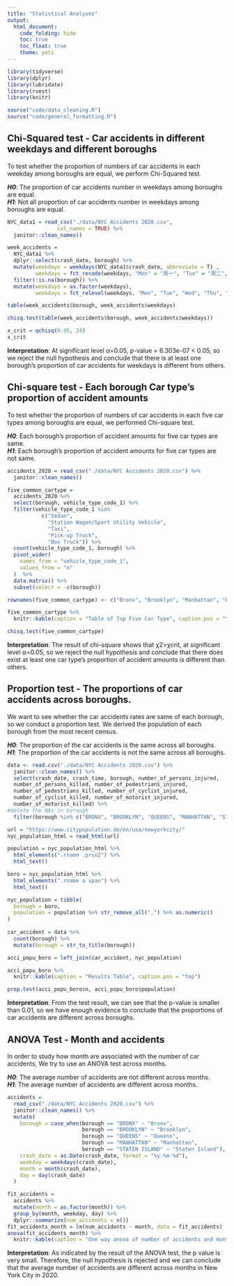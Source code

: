 ```yaml
---
title: "Statistical Analyses"
output: 
  html_document:
    code_folding: hide
    toc: true
    toc_float: true
    theme: yeti
---
```

```r
library(tidyverse)
library(dplyr)
library(lubridate)
library(rvest)
library(knitr)
```

```r
source("code/data_cleaning.R")
source("code/general_formatting.R")
```

## Chi-Squared test - Car accidents in different weekdays and different boroughs
To test whether the proportion of numbers of car accidents in each weekday among boroughs are equal, we perform Chi-Squared test.

***H0***: The proportion of car accidents number in weekdays among boroughs are equal.    
***H1***: Not all proportion of car accidents number in weekdays among boroughs are equal.
```r
NYC_data1 = read_csv("./data/NYC Accidents 2020.csv",
                col_names = TRUE) %>%
  janitor::clean_names() 

week_accidents = 
  NYC_data1 %>%
  dplyr::select(crash_date, borough) %>%
  mutate(weekdays = weekdays(NYC_data1$crash_date, abbreviate = T) ,
         weekdays = fct_recode(weekdays, "Mon" = "周一", "Tue" = "周二", "Wed" = "周三", "Thu" = "周四", "Fri" = "周五", "Sat" = "周六", "Sun" = "周日")) %>%
  filter(!is.na(borough)) %>%
  mutate(weekdays = as.factor(weekdays),
         weekdays = fct_relevel(weekdays, "Mon", "Tue", "Wed", "Thu", "Fri", "Sat", "Sun"))

table(week_accidents$borough, week_accidents$weekdays)

chisq.test(table(week_accidents$borough, week_accidents$weekdays))

x_crit = qchisq(0.95, 24)
x_crit
```

**Interpretation**: At significant level α=0.05, p-value = 6.303e-07 < 0.05, so we reject the null hypothesis and conclude that there is at least one borough’s proportion of car accidents for weekdays is different from others.


## Chi-square test - Each borough Car type’s proportion of accident amounts

To test whether the proportion of numbers of car accidents in each five car types among boroughs are equal, we performed Chi-square test.   

***H0***: Each borough’s proportion of accident amounts for five car types are same.   
***H1***: Each borough’s proportion of accident amounts for five car types are not same.   
```r
accidents_2020 = read_csv("./data/NYC Accidents 2020.csv") %>% 
  janitor::clean_names()

five_common_cartype = 
  accidents_2020 %>%
  select(borough, vehicle_type_code_1) %>% 
  filter(vehicle_type_code_1 %in%
           c("Sedan",
             "Station Wagon/Sport Utility Vehicle",
             "Taxi",
             "Pick-up Truck",
             "Box Truck")) %>%
  count(vehicle_type_code_1, borough) %>% 
  pivot_wider(
    names_from = "vehicle_type_code_1",
    values_from = "n"
  )  %>% 
  data.matrix() %>% 
  subset(select = -c(borough))

rownames(five_common_cartype) <- c("Bronx", "Brooklyn", "Manhattan", "Queens", "Staten Island", "Others")

five_common_cartype %>% 
  knitr::kable(caption = "Table of Top Five Car Type", caption.pos = "top")
```

```r
chisq.test(five_common_cartype)
```
**Interpretation**: The result of chi-square shows that χ2>χcrit, at significant level α=0.05, so we reject the null hypothesis and conclude that there does exist at least one car type's proportion of accident amounts is different than others.



## Proportion test - The proportions of car accidents across boroughs. 

We want to see whether the car accidents rates are same of each borough, so we conduct a proportion test. We derived the population of each borough from the most recent census.  

***H0***: The proportion of the car accidents is the same across all boroughs.  
***H1***: The proportion of the car accidents is not the same across all boroughs.  
```r
data <- read.csv("./data/NYC Accidents 2020.csv") %>% 
  janitor::clean_names() %>% 
  select(crash_date, crash_time, borough, number_of_persons_injured, 
  number_of_persons_killed, number_of_pedestrians_injured, 
  number_of_pedestrians_killed, number_of_cyclist_injured, 
  number_of_cyclist_killed, number_of_motorist_injured, 
  number_of_motorist_killed) %>% 
#delete the NAs in borough
  filter(borough %in% c("BRONX", "BROOKLYN", "QUEENS", "MANHATTAN", "STATEN ISLAND"))

url = "https://www.citypopulation.de/en/usa/newyorkcity/"
nyc_population_html = read_html(url)

population = nyc_population_html %>% 
  html_elements(".rname .prio2") %>% 
  html_text()

boro = nyc_population_html %>% 
  html_elements(".rname a span") %>% 
  html_text()

nyc_population = tibble(
  borough = boro,
  population = population %>% str_remove_all(",") %>% as.numeric()
) 
  
car_accident = data %>%
  count(borough) %>% 
  mutate(borough = str_to_title(borough))

acci_popu_boro = left_join(car_accident, nyc_population)

acci_popu_boro %>% 
  knitr::kable(caption = "Results Table", caption.pos = "top")

prop.test(acci_popu_boro$n, acci_popu_boro$population)
```
**Interpretation**: From the test result, we can see that the p-value is smaller than 0.01, so we have enough evidence to conclude that the proportions of car accidents are different across boroughs.



## ANOVA Test - Month and accidents

In order to study how month are associated with the number of car accidents, We try to use an ANOVA test across months.

***H0***: The average number of accidents are not different across months.    
***H1***: The average number of accidents are different across months.    
```r
accidents = 
  read_csv("./data/NYC Accidents 2020.csv") %>% 
  janitor::clean_names() %>% 
  mutate(
    borough = case_when(borough == "BRONX" ~ "Bronx", 
                        borough == "BROOKLYN" ~ "Brooklyn", 
                        borough == "QUEENS" ~ "Queens", 
                        borough == "MANHATTAN" ~ "Manhattan", 
                        borough == "STATEN ISLAND" ~ "Staten Island"), 
    crash_date = as.Date(crash_date, format = "%y-%m-%d"), 
    weekday = weekdays(crash_date), 
    month = month(crash_date), 
    day = day(crash_date)
  ) 

fit_accidents = 
  accidents %>% 
  mutate(month = as.factor(month)) %>% 
  group_by(month, weekday, day) %>% 
  dplyr::summarize(num_accidents = n()) 
fit_accidents_month = lm(num_accidents ~ month, data = fit_accidents)  
anova(fit_accidents_month) %>% 
  knitr::kable(caption = "One way anova of number of accidents and month", caption.pos = "top")
```

**Interpretation**: As indicated by the result of the ANOVA test, the p value is very small. Therefore, the null hypothesis is rejected and we can conclude that the average number of accidents are different across months in New York City in 2020.
